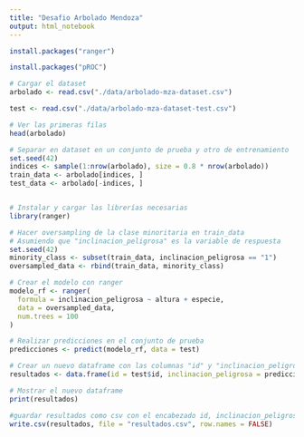 ```yaml
---
title: "Desafio Arbolado Mendoza"
output: html_notebook
---
```

```r
install.packages("ranger")
```

```r
install.packages("pROC")
```


```r
# Cargar el dataset
arbolado <- read.csv("./data/arbolado-mza-dataset.csv")

test <- read.csv("./data/arbolado-mza-dataset-test.csv")

# Ver las primeras filas
head(arbolado)

# Separar en dataset en un conjunto de prueba y otro de entrenamiento
set.seed(42)
indices <- sample(1:nrow(arbolado), size = 0.8 * nrow(arbolado))
train_data <- arbolado[indices, ]
test_data <- arbolado[-indices, ]



```


```r

# Instalar y cargar las librerías necesarias
library(ranger)

# Hacer oversampling de la clase minoritaria en train_data
# Asumiendo que "inclinacion_peligrosa" es la variable de respuesta
set.seed(42)
minority_class <- subset(train_data, inclinacion_peligrosa == "1")
oversampled_data <- rbind(train_data, minority_class)

# Crear el modelo con ranger
modelo_rf <- ranger(
  formula = inclinacion_peligrosa ~ altura + especie,
  data = oversampled_data,
  num.trees = 100
)

# Realizar predicciones en el conjunto de prueba
predicciones <- predict(modelo_rf, data = test)

# Crear un nuevo dataframe con las columnas "id" y "inclinacion_peligrosa"
resultados <- data.frame(id = test$id, inclinacion_peligrosa = predicciones$predictions)

# Mostrar el nuevo dataframe
print(resultados)

#guardar resultados como csv con el encabezado id, inclinacion_peligrosa
write.csv(resultados, file = "resultados.csv", row.names = FALSE)



```


